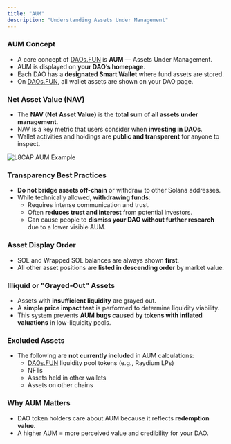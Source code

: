 ```yaml
---
title: "AUM"
description: "Understanding Assets Under Management"
---
```


### AUM Concept

- A core concept of [DAOs.FUN](http://DAOs.FUN) is **AUM** — Assets Under Management.
- AUM is displayed on **your DAO’s homepage**.
- Each DAO has a **designated Smart Wallet** where fund assets are stored.
- On [DAOs.FUN](http://DAOs.FUN), all wallet assets are shown on your DAO page.

### Net Asset Value (NAV)

- The **NAV (Net Asset Value)** is the **total sum of all assets under management**.
- NAV is a key metric that users consider when **investing in DAOs**.
- Wallet activities and holdings are **public and transparent** for anyone to inspect.

![L8CAP AUM Example](/images/download.png)

### Transparency Best Practices

- **Do not bridge assets off-chain** or withdraw to other Solana addresses.
- While technically allowed, **withdrawing funds**:
  - Requires intense communication and trust.
  - Often **reduces trust and interest** from potential investors.
  - Can cause people to **dismiss your DAO without further research** due to a lower visible AUM.

### Asset Display Order

- SOL and Wrapped SOL balances are always shown **first**.
- All other asset positions are **listed in descending order** by market value.

### Illiquid or "Grayed-Out" Assets

- Assets with **insufficient liquidity** are grayed out.
- A **simple price impact test** is performed to determine liquidity viability.
- This system prevents **AUM bugs caused by tokens with inflated valuations** in low-liquidity pools.

### Excluded Assets

- The following are **not currently included** in AUM calculations:
  - [DAOs.FUN](http://DAOs.FUN) liquidity pool tokens (e.g., Raydium LPs)
  - NFTs
  - Assets held in other wallets
  - Assets on other chains

### Why AUM Matters

- DAO token holders care about AUM because it reflects **redemption value**.
- A higher AUM = more perceived value and credibility for your DAO.